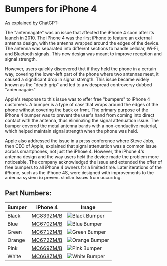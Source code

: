 
# Bumpers for iPhone 4

As explained by ChatGPT:

The "antennagate" was an issue that affected the iPhone 4 soon after its launch in 2010. The iPhone 4 was the first iPhone to feature an external antenna design, with the antenna wrapped around the edges of the device. The antenna was separated into different sections to handle cellular, Wi-Fi, and Bluetooth signals. This new design was meant to improve reception and signal strength.

However, users quickly discovered that if they held the phone in a certain way, covering the lower-left part of the phone where two antennas meet, it caused a significant drop in signal strength. This issue became widely known as the "death grip" and led to a widespread controversy dubbed "antennagate."

Apple's response to this issue was to offer free "bumpers" to iPhone 4 customers. A bumper is a type of case that wraps around the edges of the phone without covering the back or front. The primary purpose of the iPhone 4 bumper was to prevent the user's hand from coming into direct contact with the antenna, thus eliminating the signal attenuation issue. The bumper covered the metal antenna bands with a non-conductive material, which helped maintain signal strength when the phone was held.

Apple also addressed the issue in a press conference where Steve Jobs, then CEO of Apple, explained that signal attenuation was a common issue across smartphones, not just the iPhone 4. However, the iPhone 4's antenna design and the way users held the device made the problem more noticeable. The company acknowledged the issue and extended the offer of free bumpers to all iPhone 4 owners for a limited time. Later iterations of the iPhone, such as the iPhone 4S, were designed with improvements to the antenna system to prevent similar issues from occurring.

## Part Numbers:

| Bumper | iPhone 4 | Image |
| --- | --- | --- |
| Black | [MC839<wbr/>ZM/B](/iphone_4/MC839) | ![Black Bumper](/everyphone/MC839.png) |
| Blue | [MC670<wbr/>ZM/B](/iphone_4/MC670) | ![Blue Bumper](/everyphone/MC670.png) |
| Green | [MC671<wbr/>ZM/B](/iphone_4/MC671) | ![Green Bumper](/everyphone/MC671.png) |
| Orange | [MC672<wbr/>ZM/B](/iphone_4/MC672) | ![Orange Bumper](/everyphone/MC672.png) |
| Pink | [MC669<wbr/>ZM/B](/iphone_4/MC669) | ![Pink Bumper](/everyphone/MC669.png) |
| White | [MC668<wbr/>ZM/B](/iphone_4/MC668) | ![White Bumper](/everyphone/MC668.png) |

